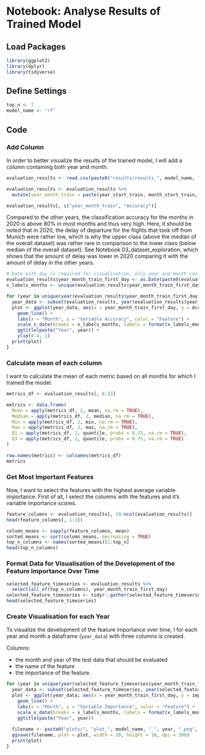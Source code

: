 # Notebook: Analyse Results of Trained Model

## Load Packages

```r
library(ggplot2)
library(dplyr)
library(tidyverse)
```

## Define Settings

```r
top_n <- 7
model_name <- "rf"
```

## Code

### Add Column

In order to better visualize the results of the trained model, I will add a column containing both year and month.

```r
evaluation_results <- read.csv(paste0("results/results_", model_name, ".csv"))

evaluation_results <- evaluation_results %>%
  mutate(year_month_train = paste(year_start_train, month_start_train, sep = "-"))

evaluation_results[, c("year_month_train", "Accuracy")]
```

Compared to the other years, the classification accuracy for the months in 2020 is above 80% in most months and thus very high. Here, it should be noted that in 2020, the delay of departure for the flights that took off from Munich were rather low, which is why the upper class (above the median of the overall dataset) was rather rare in comparison to the lower class (below median of the overall dataset). See Notebook 03_dataset_exploration, which shows that the amount of delay was lower in 2020 comparing it with the amount of delay in the other years.

```r
# Date with day is required for visualisation, only year and month can't be transformed into a value of type Date
evaluation_results$year_month_train_first_day <- as.Date(paste0(evaluation_results$year_month_train, "-01"))
x_labels_months <- unique(evaluation_results$year_month_train_first_day)

for (year in unique(year(evaluation_results$year_month_train_first_day))) {
  year_data <- subset(evaluation_results, year(evaluation_results$year_month_train_first_day) == year)
  plot <- ggplot(year_data, aes(x = year_month_train_first_day, y = Accuracy)) +
    geom_line() +
    labs(x = "Month", y = "Variable Accuracy", color = "Feature") +
    scale_x_date(breaks = x_labels_months, labels = format(x_labels_months, "%b %Y")) +
    ggtitle(paste("Year", year)) +
    ylim(0.4, 1)
  print(plot) 
}
```

### Calculate mean of each column

I want to calculate the mean of each metric based on all months for which I trained the model.

```r
metrics_df <- evaluation_results[, 6:23]

metrics <- data.frame(
  Mean = apply(metrics_df, 2, mean, na.rm = TRUE),
  Median = apply(metrics_df, 2, median, na.rm = TRUE),
  Min = apply(metrics_df, 2, min, na.rm = TRUE),
  Max = apply(metrics_df, 2, max, na.rm = TRUE),
  Q1 = apply(metrics_df, 2, quantile, probs = 0.25, na.rm = TRUE),
  Q3 = apply(metrics_df, 2, quantile, probs = 0.75, na.rm = TRUE)
)

row.names(metrics) <- colnames(metrics_df)
metrics
```

###  Get Most Important Features

Now, I want to select the features with the highest average variable importance. First of all, I select the columns with the features and it's variable importance scores.

```r
feature_columns <- evaluation_results[, 24:ncol(evaluation_results)]
head(feature_columns[, 1:3])
```

```r
column_means <- sapply(feature_columns, mean)
sorted_means <- sort(column_means, decreasing = TRUE)
top_n_columns <- names(sorted_means)[1:top_n]
head(top_n_columns)
```


### Format Data for Visualisation of the Development of the Feature Importance Over Time

```r
selected_feature_timeseries <- evaluation_results %>%
  select(all_of(top_n_columns), year_month_train_first_day)
selected_feature_timeseries <- tidyr::gather(selected_feature_timeseries, key = "feature", value = "importance", -year_month_train_first_day)
head(selected_feature_timeseries)
```

### Create Visualisation for each Year

To visualize the development of the feature importance over time, I for each year and month a dataframe (`year_data`) with three columns is created.

Columns:

* the month and year of the test data that should be evaluated
* the name of the feature
* the importance of the feature.

```r
for (year in unique(year(selected_feature_timeseries$year_month_train_first_day))) {
  year_data <- subset(selected_feature_timeseries, year(selected_feature_timeseries$year_month_train_first_day) == year)
  plot <- ggplot(year_data, aes(x = year_month_train_first_day, y = importance, color = feature)) +
    geom_line() +
    labs(x = "Month", y = "Variable Importance", color = "Feature") +
    scale_x_date(breaks = x_labels_months, labels = format(x_labels_months, "%b %Y")) +
    ggtitle(paste("Year", year))
  
  filename <- paste0("plots/", "plot_", model_name, "_", year, ".png", sep = "")
  ggsave(filename, plot = plot, width = 20, height = 10, dpi = 300)
  print(plot) 
}
```
